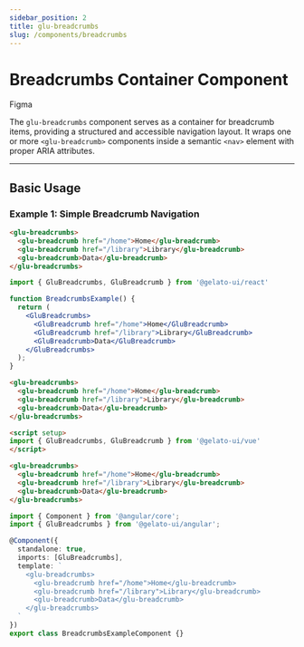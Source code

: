 ```yaml
---
sidebar_position: 2
title: glu-breadcrumbs
slug: /components/breadcrumbs
---
```


# Breadcrumbs Container Component


<p>
  <glu-button target="_blank" rel="noopener noreferrer" href="https://www.figma.com/design/jSs4mJxj7dJbXsCE1IHtqt/GelatoUI-Design-System-(V-0.1.0)?node-id=325-6919&p=f&t=QsMKFgYzFn6Cdpu3-0">Figma</glu-button>
</p>

The `glu-breadcrumbs` component serves as a container for breadcrumb items, providing a structured and accessible navigation layout. It wraps one or more `<glu-breadcrumb>` components inside a semantic `<nav>` element with proper ARIA attributes.

---

## Basic Usage

### Example 1: Simple Breadcrumb Navigation

<Tabs>
  <TabItem value="html" label="HTML">

  ```html live
  <glu-breadcrumbs>
    <glu-breadcrumb href="/home">Home</glu-breadcrumb>
    <glu-breadcrumb href="/library">Library</glu-breadcrumb>
    <glu-breadcrumb>Data</glu-breadcrumb>
  </glu-breadcrumbs>
  ```

  </TabItem>
  <TabItem value="jsx" label="React">

  ```jsx live
  import { GluBreadcrumbs, GluBreadcrumb } from '@gelato-ui/react'

  function BreadcrumbsExample() {
    return (
      <GluBreadcrumbs>
        <GluBreadcrumb href="/home">Home</GluBreadcrumb>
        <GluBreadcrumb href="/library">Library</GluBreadcrumb>
        <GluBreadcrumb>Data</GluBreadcrumb>
      </GluBreadcrumbs>
    );
  }
  ```

  </TabItem>
  <TabItem value="vue" label="Vue">

  ```html live
  <glu-breadcrumbs>
    <glu-breadcrumb href="/home">Home</glu-breadcrumb>
    <glu-breadcrumb href="/library">Library</glu-breadcrumb>
    <glu-breadcrumb>Data</glu-breadcrumb>
  </glu-breadcrumbs>

  <script setup>
  import { GluBreadcrumbs, GluBreadcrumb } from '@gelato-ui/vue'
  </script>
  ```

  </TabItem>
  <TabItem value="angular" label="Angular">

  ```html live
  <glu-breadcrumbs>
    <glu-breadcrumb href="/home">Home</glu-breadcrumb>
    <glu-breadcrumb href="/library">Library</glu-breadcrumb>
    <glu-breadcrumb>Data</glu-breadcrumb>
  </glu-breadcrumbs>
  ```

  ```ts live
  import { Component } from '@angular/core';
  import { GluBreadcrumbs } from '@gelato-ui/angular';

  @Component({
    standalone: true,
    imports: [GluBreadcrumbs],
    template: `
      <glu-breadcrumbs>
        <glu-breadcrumb href="/home">Home</glu-breadcrumb>
        <glu-breadcrumb href="/library">Library</glu-breadcrumb>
        <glu-breadcrumb>Data</glu-breadcrumb>
      </glu-breadcrumbs>
    `
  })
  export class BreadcrumbsExampleComponent {}
  ```

  </TabItem>
</Tabs>

<BreadcrumbsReadme />
